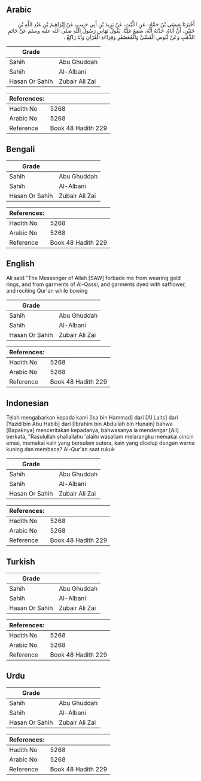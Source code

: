 ## Arabic


<div dir="rtl" lang="ar" style={{fontSize:'larger',backgroundColor:'#f8f9fa',padding:20}}>
أَخْبَرَنَا عِيسَى بْنُ حَمَّادٍ، عَنِ اللَّيْثِ، عَنْ يَزِيدَ بْنِ أَبِي حَبِيبٍ، عَنْ إِبْرَاهِيمَ بْنِ عَبْدِ اللَّهِ بْنِ حُنَيْنٍ، أَنَّ أَبَاهُ، حَدَّثَهُ أَنَّهُ، سَمِعَ عَلِيًّا، يَقُولُ نَهَانِي رَسُولُ اللَّهِ صلى الله عليه وسلم عَنْ خَاتَمِ الذَّهَبِ وَعَنْ لُبُوسِ الْقَسِّيِّ وَالْمُعَصْفَرِ وَقِرَاءَةِ الْقُرْآنِ وَأَنَا رَاكِعٌ ‏.‏
</div>
<div style={{backgroundColor:'#f8f9fa',padding:20, marginBottom: 10}}><table> <thead> <tr> <th>Grade</th> <th></th> </tr> </thead> <tbody> <tr><td>Sahih</td><td>Abu Ghuddah</td></tr><tr><td>Sahih</td><td>Al-Albani</td></tr><tr><td>Hasan Or Sahih</td><td>Zubair Ali Zai</td></tr></tbody></table><table> <thead> <tr> <th>References:</th> <th></th> </tr> </thead> <tbody><tr><td>Hadith No</td><td>5268</td></tr><tr><td>Arabic No</td><td>5268</td></tr><tr><td>Reference</td><td>Book 48 Hadith 229</td></tr></tbody></table></div>

## Bengali


<div dir="ltr" lang="bn" style={{fontSize:'larger',backgroundColor:'#f8f9fa',padding:20}}>

</div>
<div style={{backgroundColor:'#f8f9fa',padding:20, marginBottom: 10}}><table> <thead> <tr> <th>Grade</th> <th></th> </tr> </thead> <tbody> <tr><td>Sahih</td><td>Abu Ghuddah</td></tr><tr><td>Sahih</td><td>Al-Albani</td></tr><tr><td>Hasan Or Sahih</td><td>Zubair Ali Zai</td></tr></tbody></table><table> <thead> <tr> <th>References:</th> <th></th> </tr> </thead> <tbody><tr><td>Hadith No</td><td>5268</td></tr><tr><td>Arabic No</td><td>5268</td></tr><tr><td>Reference</td><td>Book 48 Hadith 229</td></tr></tbody></table></div>

## English


<div dir="ltr" lang="en" style={{fontSize:'larger',backgroundColor:'#f8f9fa',padding:20}}>
Ali said:"The Messenger of Allah [SAW] forbade me from wearing gold rings, and from garments of Al-Qassi, and garments dyed with safflower, and reciting Qur'an while bowing
</div>
<div style={{backgroundColor:'#f8f9fa',padding:20, marginBottom: 10}}><table> <thead> <tr> <th>Grade</th> <th></th> </tr> </thead> <tbody> <tr><td>Sahih</td><td>Abu Ghuddah</td></tr><tr><td>Sahih</td><td>Al-Albani</td></tr><tr><td>Hasan Or Sahih</td><td>Zubair Ali Zai</td></tr></tbody></table><table> <thead> <tr> <th>References:</th> <th></th> </tr> </thead> <tbody><tr><td>Hadith No</td><td>5268</td></tr><tr><td>Arabic No</td><td>5268</td></tr><tr><td>Reference</td><td>Book 48 Hadith 229</td></tr></tbody></table></div>

## Indonesian


<div dir="ltr" lang="id" style={{fontSize:'larger',backgroundColor:'#f8f9fa',padding:20}}>
Telah mengabarkan kepada kami [Isa bin Hammad] dari [Al Laits] dari [Yazid bin Abu Habib] dari [Ibrahim bin Abdullah bin Hunain] bahwa [Bapaknya] menceritakan kepadanya, bahwasanya ia mendengar [Ali] berkata, "Rasulullah shallallahu 'alaihi wasallam melarangku memakai cincin emas, memakai kain yang bersulam sutera, kain yang dicelup dengan warna kuning dan membaca? Al-Qur'an saat rukuk
</div>
<div style={{backgroundColor:'#f8f9fa',padding:20, marginBottom: 10}}><table> <thead> <tr> <th>Grade</th> <th></th> </tr> </thead> <tbody> <tr><td>Sahih</td><td>Abu Ghuddah</td></tr><tr><td>Sahih</td><td>Al-Albani</td></tr><tr><td>Hasan Or Sahih</td><td>Zubair Ali Zai</td></tr></tbody></table><table> <thead> <tr> <th>References:</th> <th></th> </tr> </thead> <tbody><tr><td>Hadith No</td><td>5268</td></tr><tr><td>Arabic No</td><td>5268</td></tr><tr><td>Reference</td><td>Book 48 Hadith 229</td></tr></tbody></table></div>

## Turkish


<div dir="ltr" lang="tr" style={{fontSize:'larger',backgroundColor:'#f8f9fa',padding:20}}>

</div>
<div style={{backgroundColor:'#f8f9fa',padding:20, marginBottom: 10}}><table> <thead> <tr> <th>Grade</th> <th></th> </tr> </thead> <tbody> <tr><td>Sahih</td><td>Abu Ghuddah</td></tr><tr><td>Sahih</td><td>Al-Albani</td></tr><tr><td>Hasan Or Sahih</td><td>Zubair Ali Zai</td></tr></tbody></table><table> <thead> <tr> <th>References:</th> <th></th> </tr> </thead> <tbody><tr><td>Hadith No</td><td>5268</td></tr><tr><td>Arabic No</td><td>5268</td></tr><tr><td>Reference</td><td>Book 48 Hadith 229</td></tr></tbody></table></div>

## Urdu


<div dir="rtl" lang="ur" style={{fontSize:'larger',backgroundColor:'#f8f9fa',padding:20}}>

</div>
<div style={{backgroundColor:'#f8f9fa',padding:20, marginBottom: 10}}><table> <thead> <tr> <th>Grade</th> <th></th> </tr> </thead> <tbody> <tr><td>Sahih</td><td>Abu Ghuddah</td></tr><tr><td>Sahih</td><td>Al-Albani</td></tr><tr><td>Hasan Or Sahih</td><td>Zubair Ali Zai</td></tr></tbody></table><table> <thead> <tr> <th>References:</th> <th></th> </tr> </thead> <tbody><tr><td>Hadith No</td><td>5268</td></tr><tr><td>Arabic No</td><td>5268</td></tr><tr><td>Reference</td><td>Book 48 Hadith 229</td></tr></tbody></table></div>